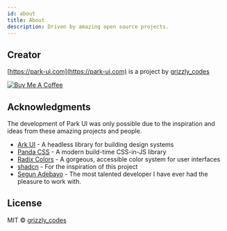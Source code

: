 ```yaml
---
id: about
title: About
description: Driven by amazing open source projects.
---
```


## Creator

[https://park-ui.com](https://park-ui.com) is a project by [grizzly_codes](https://twitter.com/grizzly_codes)

<a href="https://www.buymeacoffee.com/grizzlycodes" target="_blank">
  <img
    src="https://cdn.buymeacoffee.com/buttons/v2/default-yellow.png"
    alt="Buy Me A Coffee"
    style={{ height: '44px' }}
  />
</a>

## Acknowledgments

The development of Park UI was only possible due to the inspiration and ideas from these amazing projects and people.

- [Ark UI](https://ark-ui.com) - A headless library for building design systems
- [Panda CSS](https://panda-css.com) - A modern build-time CSS-in-JS library
- [Radix Colors](https://www.radix-ui.com/colors) - A gorgeous, accessible color system for user interfaces
- [shadcn](https://twitter.com/shadcn) - For the inspiration of this project
- [Segun Adebayo](https://twitter.com/thesegunadebayo) - The most talented developer I have ever had the pleasure to
  work with.

## License

MIT © [grizzly_codes](https://twitter.com/grizzly_codes)
